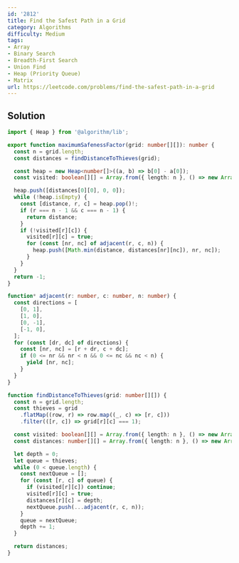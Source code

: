 ```yaml
---
id: '2812'
title: Find the Safest Path in a Grid
category: Algorithms
difficulty: Medium
tags:
- Array
- Binary Search
- Breadth-First Search
- Union Find
- Heap (Priority Queue)
- Matrix
url: https://leetcode.com/problems/find-the-safest-path-in-a-grid
---
```


## Solution

```typescript filename="solution.ts" copy
import { Heap } from '@algorithm/lib';

export function maximumSafenessFactor(grid: number[][]): number {
  const n = grid.length;
  const distances = findDistanceToThieves(grid);

  const heap = new Heap<number[]>((a, b) => b[0] - a[0]);
  const visited: boolean[][] = Array.from({ length: n }, () => new Array(n).fill(false));

  heap.push([distances[0][0], 0, 0]);
  while (!heap.isEmpty) {
    const [distance, r, c] = heap.pop()!;
    if (r === n - 1 && c === n - 1) {
      return distance;
    }
    if (!visited[r][c]) {
      visited[r][c] = true;
      for (const [nr, nc] of adjacent(r, c, n)) {
        heap.push([Math.min(distance, distances[nr][nc]), nr, nc]);
      }
    }
  }
  return -1;
}

function* adjacent(r: number, c: number, n: number) {
  const directions = [
    [0, 1],
    [1, 0],
    [0, -1],
    [-1, 0],
  ];
  for (const [dr, dc] of directions) {
    const [nr, nc] = [r + dr, c + dc];
    if (0 <= nr && nr < n && 0 <= nc && nc < n) {
      yield [nr, nc];
    }
  }
}

function findDistanceToThieves(grid: number[][]) {
  const n = grid.length;
  const thieves = grid
    .flatMap((row, r) => row.map((_, c) => [r, c]))
    .filter(([r, c]) => grid[r][c] === 1);

  const visited: boolean[][] = Array.from({ length: n }, () => new Array(n).fill(false));
  const distances: number[][] = Array.from({ length: n }, () => new Array(n).fill(0));

  let depth = 0;
  let queue = thieves;
  while (0 < queue.length) {
    const nextQueue = [];
    for (const [r, c] of queue) {
      if (visited[r][c]) continue;
      visited[r][c] = true;
      distances[r][c] = depth;
      nextQueue.push(...adjacent(r, c, n));
    }
    queue = nextQueue;
    depth += 1;
  }

  return distances;
}
```

